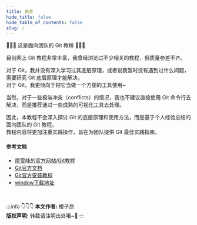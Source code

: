 ```yaml
---
title: 前言
hide_title: false
hide_table_of_contents: false
slug: /
---
```


👏👏👏 这是面向团队的 Git 教程 👏👏👏

目前网上 Git 教程非常丰富，我曾经浏览过不少相关的教程，但质量参差不齐。

对于 Git，我并没有深入学习过其底层原理，或者说我暂时没有遇到过什么问题，需要研究 Git 底层原理才能解决。 <br/>
对于 Git，我更倾向于把它当做一个方便的工具使用~

当然，对于一些极端冲突（conflicts）的情况，我也不建议直接使用 Git 命令行去解决，而是推荐通过一些成熟的可视化工具去处理。

因此，本教程不会深入探讨 Git 的底层原理和使用方法，而是基于个人经验总结的面向团队的 Git 教程。 <br/>
教程内容将更加注重实践操作，旨在为团队提供 Git 最佳实践指南。

#### 参考文档

- [廖雪峰的官方网站/Git教程](https://www.liaoxuefeng.com/wiki/896043488029600)
- [Git官方文档](https://git-scm.com/book/zh/v2)
- [Git官方安装教程](https://git-scm.com/book/zh/v2/%E8%B5%B7%E6%AD%A5-%E5%AE%89%E8%A3%85-Git)
- [window下载地址](https://git-scm.com/download/win)


<br/>

:::info 👇👇👇
**本文作者:** 橙子昂 <br/>
**版权声明:** 转载请注明出处哦~👮‍
:::
